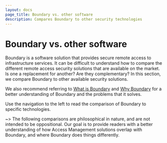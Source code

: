 ```yaml
---
layout: docs
page_title: Boundary vs. other software
description: Compares Boundary to other security technologies
---
```


# Boundary vs. other software

Boundary is a software solution that provides secure remote access to infrastructure services.
It can be difficult to understand how to compare the different remote access security solutions that are available on the market.
Is one a replacement for another?
Are they complementary?
In this section, we compare Boundary to other available security solutions.

We also recommend referring to [What is Boundary](/boundary/docs/what-is-boundary) and [Why Boundary](/boundary/docs/what-is-boundary#why-boundary) for a better understanding of Boundary and the problems that it solves.

Use the navigation to the left to read the comparison of Boundary to specific technologies.

~> The following comparisons are philosophical in nature, and are not intended to be oppositional.
Our goal is to provide readers with a better understanding of how Access Management solutions overlap with Boundary, and where Boundary does things differently.